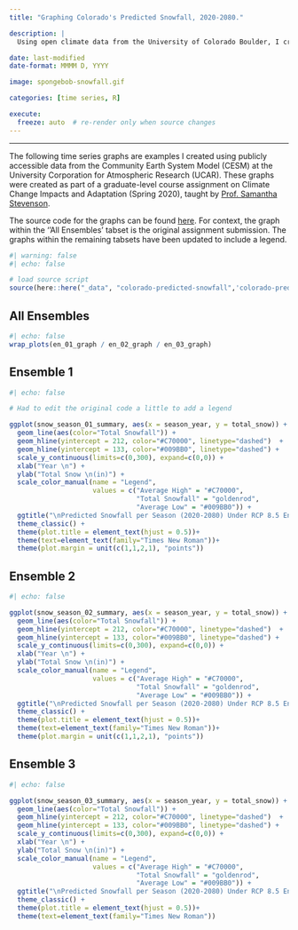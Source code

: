 ```yaml
---
title: "Graphing Colorado's Predicted Snowfall, 2020-2080."

description: |
  Using open climate data from the University of Colorado Boulder, I created a time series plot of predicted snowfall during ski seasons between 2020-2080. The graphs illustrate predicted snowfall for three separate climate ensembles.

date: last-modified
date-format: MMMM D, YYYY

image: spongebob-snowfall.gif

categories: [time series, R]

execute:
  freeze: auto  # re-render only when source changes
---
```


------------------------------------------------------------------------

The following time series graphs are examples I created using publicly accessible 
data from the Community Earth System Model (CESM) at the University Corporation
for Atmospheric Research (UCAR). These graphs were created as part of a graduate-level
course assignment on Climate Change Impacts and Adaptation (Spring 2020), taught by [Prof. Samantha Stevenson](https://bren.ucsb.edu/people/samantha-stevenson).


The source code for the graphs can be found [here](https://github.com/dvirlar2/dvirlar2.github.io/blob/gh-pages-dev/_data/colorado-predicted-snowfall/colorado-predicted-snowfall-script.R). For context, the graph within the ''All Ensembles' tabset
is the original assignment submission. The graphs within the remaining tabsets have been updated
to include a legend.



```r
#| warning: false
#| echo: false

# load source script
source(here::here("_data", "colorado-predicted-snowfall",'colorado-predicted-snowfall-script.R'))
```


::: {.panel-tabset}

## All Ensembles
```r
#| echo: false
wrap_plots(en_01_graph / en_02_graph / en_03_graph)
```


## Ensemble 1
```r
#| echo: false

# Had to edit the original code a little to add a legend

ggplot(snow_season_01_summary, aes(x = season_year, y = total_snow)) +
  geom_line(aes(color="Total Snowfall")) +
  geom_hline(yintercept = 212, color="#C70000", linetype="dashed")  +
  geom_hline(yintercept = 133, color="#009BB0", linetype="dashed") +
  scale_y_continuous(limits=c(0,300), expand=c(0,0)) +
  xlab("Year \n") + 
  ylab("Total Snow \n(in)") +
  scale_color_manual(name = "Legend",
                     values = c("Average High" = "#C70000",
                                "Total Snowfall" = "goldenrod",
                                "Average Low" = "#009BB0")) +
  ggtitle("\nPredicted Snowfall per Season (2020-2080) Under RCP 8.5 Ensemble 1\n") +
  theme_classic() +
  theme(plot.title = element_text(hjust = 0.5))+
  theme(text=element_text(family="Times New Roman"))+
  theme(plot.margin = unit(c(1,1,2,1), "points"))
```


## Ensemble 2
```r
#| echo: false

ggplot(snow_season_02_summary, aes(x = season_year, y = total_snow)) +
  geom_line(aes(color="Total Snowfall")) + 
  geom_hline(yintercept = 212, color="#C70000", linetype="dashed")  +
  geom_hline(yintercept = 133, color="#009BB0", linetype="dashed") +
  scale_y_continuous(limits=c(0,300), expand=c(0,0)) +
  xlab("Year \n") + 
  ylab("Total Snow \n(in)") +
  scale_color_manual(name = "Legend",
                     values = c("Average High" = "#C70000",
                                "Total Snowfall" = "goldenrod",
                                "Average Low" = "#009BB0")) +
  ggtitle("\nPredicted Snowfall per Season (2020-2080) Under RCP 8.5 Ensemble 2\n") +
  theme_classic() +
  theme(plot.title = element_text(hjust = 0.5))+
  theme(text=element_text(family="Times New Roman"))+
  theme(plot.margin = unit(c(1,1,2,1), "points"))
```



## Ensemble 3
```r
#| echo: false

ggplot(snow_season_03_summary, aes(x = season_year, y = total_snow)) +
  geom_line(aes(color="Total Snowfall")) +
  geom_hline(yintercept = 212, color="#C70000", linetype="dashed")  +
  geom_hline(yintercept = 133, color="#009BB0", linetype="dashed") +
  scale_y_continuous(limits=c(0,300), expand=c(0,0)) +
  xlab("Year \n") + 
  ylab("Total Snow \n(in)") +
  scale_color_manual(name = "Legend",
                     values = c("Average High" = "#C70000",
                                "Total Snowfall" = "goldenrod",
                                "Average Low" = "#009BB0")) +
  ggtitle("\nPredicted Snowfall per Season (2020-2080) Under RCP 8.5 Ensemble 3\n") +
  theme_classic() +
  theme(plot.title = element_text(hjust = 0.5))+
  theme(text=element_text(family="Times New Roman"))
```


:::
